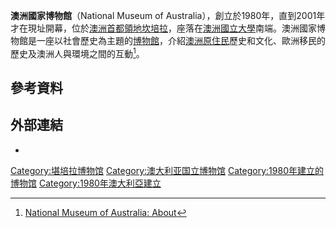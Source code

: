 {{Expand language|1=en|time=2020-02-04T02:52:31+00:00}}
{{noteTA
|G1=地名
}}
{{Infobox museum
|name = 澳洲國家博物館<br>National Museum of Australia
|logo = 
|image = National Museum of Australia (437595660).jpg
|established = 1980年
|employees = 256<ref>{{cite report|title=APS Statistical Bulletin 2015-2016|url=http://www.apsc.gov.au/about-the-apsc/parliamentary/aps-statistical-bulletin/statisticalbulletin1516/table2total|publisher=Australian Public Service Commission|date=September 2016}}</ref>
|location = [[澳洲|澳洲]] [[澳洲首都領地|澳洲首都領地]] [[坎培拉|坎培拉]] {{le|亞克頓 (澳洲首都領地)|Acton, Australian Capital Territory|亞克頓}}（{{maplink|type=shape|icon=no|zoom=17}}）
|visitors = 
|director = Mathew Trinca
|website = http://www.nma.gov.au/
}}

'''澳洲國家博物館'''（National Museum of Australia），創立於1980年，直到2001年才在現址開幕，位於[[澳洲首都領地|澳洲首都領地]][[坎培拉|坎培拉]]，座落在[[澳洲國立大學|澳洲國立大學]]南端。澳洲國家博物館是一座以社會歷史為主題的[[博物館|博物館]]，介紹[[澳洲原住民|澳洲原住民]]歷史和文化、歐洲移民的歷史及澳洲人與環境之間的互動<ref>[https://www.nma.gov.au/about National Museum of Australia: About]</ref>。

== 參考資料 ==
{{reflist|2}}

== 外部連結 ==
*{{Official website|http://www.nma.gov.au/}}

{{Authority control}}
[[Category:堪培拉博物馆|Category:堪培拉博物馆]]
[[Category:澳大利亚国立博物馆|Category:澳大利亚国立博物馆]]
[[Category:1980年建立的博物馆|Category:1980年建立的博物馆]]
[[Category:1980年澳大利亞建立|Category:1980年澳大利亞建立]]